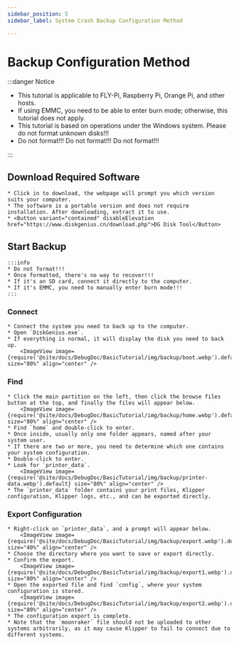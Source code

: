 ```yaml
---
sidebar_position: 5
sidebar_label: System Crash Backup Configuration Method

---
```






# Backup Configuration Method

:::danger Notice

* This tutorial is applicable to FLY-Pi, Raspberry Pi, Orange Pi, and other hosts.
* If using EMMC, you need to be able to enter burn mode; otherwise, this tutorial does not apply.
* This tutorial is based on operations under the Windows system. Please do not format unknown disks!!!
* Do not format!!! Do not format!!! Do not format!!!

:::

## Download Required Software

    * Click in to download, the webpage will prompt you which version suits your computer.
    * The software is a portable version and does not require installation. After downloading, extract it to use.
    * <Button variant="contained" disableElevation href="https://www.diskgenius.cn/download.php">DG Disk Tool</Button>

## Start Backup

    :::info
    * Do not format!!!
    * Once formatted, there's no way to recover!!!
    * If it's an SD card, connect it directly to the computer.
    * If it's EMMC, you need to manually enter burn mode!!!
    :::

### Connect
    * Connect the system you need to back up to the computer.
    * Open `DiskGenius.exe`.
    * If everything is normal, it will display the disk you need to back up.
        <ImageView image={require('@site/docs/DebugDoc/BasicTutorial/img/backup/boot.webp').default} size="80%" align="center" />

### Find
    * Click the main partition on the left, then click the browse files button at the top, and finally the files will appear below.
        <ImageView image={require('@site/docs/DebugDoc/BasicTutorial/img/backup/home.webp').default} size="80%" align="center" />
    * Find `home` and double-click to enter.
    * Once inside, usually only one folder appears, named after your system user.
    * If there are two or more, you need to determine which one contains your system configuration.
    * Double-click to enter.
    * Look for `printer_data`.
        <ImageView image={require('@site/docs/DebugDoc/BasicTutorial/img/backup/printer-data.webp').default} size="80%" align="center" />
    * The `printer_data` folder contains your print files, Klipper configuration, Klipper logs, etc., and can be exported directly.

### Export Configuration
    * Right-click on `printer_data`, and a prompt will appear below.
        <ImageView image={require('@site/docs/DebugDoc/BasicTutorial/img/backup/export.webp').default} size="40%" align="center" />
    * Choose the directory where you want to save or export directly.
    * Confirm the export.
        <ImageView image={require('@site/docs/DebugDoc/BasicTutorial/img/backup/export1.webp').default} size="80%" align="center" />
    * Open the exported file and find `config`, where your system configuration is stored.
        <ImageView image={require('@site/docs/DebugDoc/BasicTutorial/img/backup/export2.webp').default} size="80%" align="center" />
    * The configuration export is complete.
    * Note that the `moonraker` file should not be uploaded to other systems arbitrarily, as it may cause Klipper to fail to connect due to different systems.